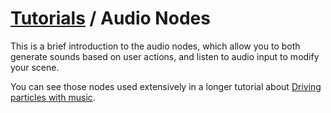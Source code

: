 # [Tutorials](/docs/tutorials) / Audio Nodes

This is a brief introduction to the audio nodes, which allow you to both generate sounds based on user actions, and listen to audio input to modify your scene.

You can see those nodes used extensively in a longer tutorial about [Driving particles with music](/tutorials/particles_music).

<Youtube id="dVY9BoLSLjI" />
